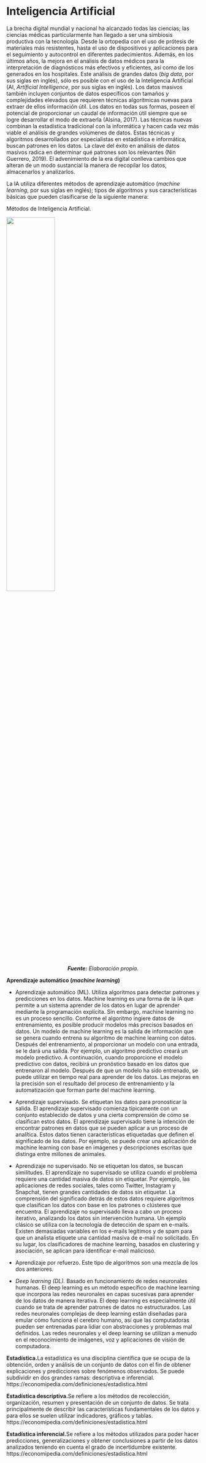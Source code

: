 # Inteligencia Artificial

La brecha digital mundial y nacional ha alcanzado todas las ciencias; las ciencias médicas particularmente han llegado a ser una simbiosis productiva con la tecnología. Desde la ortopedia con el uso de prótesis de materiales más resistentes, hasta el uso de dispositivos y aplicaciones para el seguimiento y autocontrol en diferentes padecimientos. Además, en los últimos años, la mejora en el análisis de datos médicos para la interpretación de diagnósticos más efectivos y eficientes, así como de los generados en los hospitales. Este análisis de grandes datos (*big data*, por sus siglas en inglés), sólo es posible con el uso de la Inteligencia Artificial (AI, *Artificial Intelligence*, por sus siglas en inglés). Los datos masivos también incluyen conjuntos de datos específicos con tamaños y complejidades elevados que requieren técnicas algorítmicas nuevas para extraer de ellos información útil. Los datos en todas sus formas, poseen el potencial de proporcionar un caudal de información útil siempre que se logre desarrollar el modo de extraerla (Alsina, 2017). Las técnicas nuevas combinan la estadística tradicional con la informática y hacen cada vez más viable el análisis de grandes volúmenes de datos. Estas técnicas y algoritmos desarrollados por especialistas en estadística e informática, buscan patrones en los datos. La clave del éxito en análisis de datos masivos radica en determinar qué patrones son los relevantes (Nin Guerrero, 2019). El advenimiento de la era digital conlleva cambios que alteran de un modo sustancial la manera de recopilar los datos, almacenarlos y analizarlos.

La IA utiliza diferentes métodos de aprendizaje automático (*machine learning*, por sus siglas en inglés); tipos de algoritmos y sus características básicas que pueden clasificarse de la siguiente manera:

Métodos de Inteligencia Artificial.

![](images/Captura1.PNG){width=50%}
<center>***Fuente:*** *Elaboración propia.*</center>

**Aprendizaje automático (*machine learning*)**

- Aprendizaje automático (ML). Utiliza algoritmos para detectar patrones y predicciones en los datos. 
Machine learning es una forma de la IA que permite a un sistema aprender de los datos en lugar de aprender mediante la programación explícita. Sin embargo, machine learning no es un proceso sencillo. Conforme el algoritmo ingiere datos de entrenamiento, es posible producir modelos más precisos basados en datos. Un modelo de machine learning es la salida de información que se genera cuando entrena su algoritmo de machine learning con datos. Después del entrenamiento, al proporcionar un modelo con una entrada, se le dará una salida. Por ejemplo, un algoritmo predictivo creará un modelo predictivo. A continuación, cuando proporcione el modelo predictivo con datos, recibirá un pronóstico basado en los datos que entrenaron al modelo. Después de que un modelo ha sido entrenado, se puede utilizar en tiempo real para aprender de los datos. Las mejoras en la precisión son el resultado del proceso de entrenamiento y la automatización que forman parte del machine learning.

- Aprendizaje supervisado. Se etiquetan los datos para pronosticar la salida.
El aprendizaje supervisado comienza típicamente con un conjunto establecido de datos y una cierta comprensión de cómo se clasifican estos datos. El aprendizaje supervisado tiene la intención de encontrar patrones en datos que se pueden aplicar a un proceso de analítica. Estos datos tienen características etiquetadas que definen el significado de los datos. Por ejemplo, se puede crear una aplicación de machine learning con base en imágenes y descripciones escritas que distinga entre millones de animales.

- Aprendizaje no supervisado. No se etiquetan los datos, se buscan similitudes.
El aprendizaje no supervisado se utiliza cuando el problema requiere una cantidad masiva de datos sin etiquetar. Por ejemplo, las aplicaciones de redes sociales, tales como Twitter, Instagram y Snapchat, tienen grandes cantidades de datos sin etiquetar. La comprensión del significado detrás de estos datos requiere algoritmos que clasifican los datos con base en los patrones o clústeres que encuentra. El aprendizaje no supervisado lleva a cabo un proceso iterativo, analizando los datos sin intervención humana. Un ejemplo clásico se utiliza con la tecnología de detección de spam en e-mails. Existen demasiadas variables en los e-mails legítimos y de spam para que un analista etiquete una cantidad masiva de e-mail no solicitado. En su lugar, los clasificadores de machine learning, basados en clustering y asociación, se aplican para identificar e-mail malicioso.

- Aprendizaje por refuerzo. Este tipo de algoritmos son una mezcla de los dos anteriores.

- *Deep learning (DL).*  Basado en funcionamiento de redes neuronales humanas.
El deep learning es un método específico de machine learning que incorpora las redes neuronales en capas sucesivas para aprender de los datos de manera iterativa. El deep learning es especialmente útil cuando se trata de aprender patrones de datos no estructurados. Las redes neuronales complejas de deep learning están diseñadas para emular cómo funciona el cerebro humano, así que las computadoras pueden ser entrenadas para lidiar con abstracciones y problemas mal definidos. Las redes neuronales y el deep learning se utilizan a menudo en el reconocimiento de imágenes, voz y aplicaciones de visión de computadora.

**Estadística.**La estadística es una disciplina científica que se ocupa de la obtención, orden y análisis de un conjunto de datos con el fin de obtener explicaciones y predicciones sobre fenómenos observados. Se puede subdividir en dos grandes ramas: descriptiva e inferencial. https://economipedia.com/definiciones/estadistica.html

**Estadística descriptiva.**Se refiere a los métodos de recolección, organización, resumen y presentación de un conjunto de datos. Se trata principalmente de describir las características fundamentales de los datos y para ellos se suelen utilizar indicadores, gráficos y tablas. https://economipedia.com/definiciones/estadistica.html

**Estadística inferencial.**Se refiere a los métodos utilizados para poder hacer predicciones, generalizaciones y obtener conclusiones a partir de los datos analizados teniendo en cuenta el grado de incertidumbre existente. https://economipedia.com/definiciones/estadistica.html

